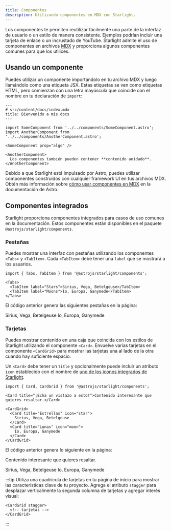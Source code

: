 ```yaml
---
title: Componentes
description: Utilizando componentes en MDX con Starlight.
---
```


Los componentes te permiten reutilizar fácilmente una parte de la interfaz de usuario o un estilo de manera consistente. Ejemplos podrían incluir una tarjeta de enlace o un incrustado de YouTube. Starlight admite el uso de componentes en archivos [MDX](https://mdxjs.com/) y proporciona algunos componentes comunes para que los utilices.

## Usando un componente

Puedes utilizar un componente importándolo en tu archivo MDX y luego llamándolo como una etiqueta JSX. Estas etiquetas se ven como etiquetas HTML, pero comienzan con una letra mayúscula que coincide con el nombre en tu declaración de `import`:

```mdx
---
# src/content/docs/index.mdx
title: Bienvenido a mis docs
---

import SomeComponent from '../../components/SomeComponent.astro';
import AnotherComponent from '../../components/AnotherComponent.astro';

<SomeComponent prop="algo" />

<AnotherComponent>
  Los componentes también pueden contener **contenido anidado**.
</AnotherComponent>
```

Debido a que Starlight está impulsado por Astro, puedes utilizar componentes construidos con cualquier framework UI en tus archivos MDX. Obtén más información sobre [cómo usar componentes en MDX](https://docs.astro.build/es/guides/markdown-content/#usando-componentes-en-mdx) en la documentación de Astro.

## Componentes integrados

Starlight proporciona componentes integrados para casos de uso comunes en la documentación. Estos componentes están disponibles en el paquete `@astrojs/starlight/components`.

### Pestañas


Puedes mostrar una interfaz con pestañas utilizando los componentes `<Tabs>` y `<TabItem>`. Cada `<TabItem>` debe tener una `label` que se mostrará a los usuarios.

```mdx
import { Tabs, TabItem } from '@astrojs/starlight/components';

<Tabs>
  <TabItem label="Stars">Sirius, Vega, Betelgeuse</TabItem>
  <TabItem label="Moons">Io, Europa, Ganymede</TabItem>
</Tabs>
```

El código anterior genera las siguientes pestañas en la página:

<Tabs>
  <TabItem label="Stars">Sirius, Vega, Betelgeuse</TabItem>
  <TabItem label="Moons">Io, Europa, Ganymede</TabItem>
</Tabs>

### Tarjetas


Puedes mostrar contenido en una caja que coincida con los estilos de Starlight utilizando el componente `<Card>`. Envuelve varias tarjetas en el componente `<CardGrid>` para mostrar las tarjetas una al lado de la otra cuando hay suficiente espacio.

Un `<Card>` debe tener un `title` y opcionalmente puede incluir un atributo `icon` establecido con el nombre de [uno de los iconos integrados de Starlight](https://github.com/withastro/starlight/blob/main/packages/starlight/components/Icons.ts).

```mdx
import { Card, CardGrid } from '@astrojs/starlight/components';

<Card title="¡Echa un vistazo a esto!">Contenido interesante que quieres resaltar.</Card>

<CardGrid>
  <Card title="Estrellas" icon="star">
    Sirius, Vega, Betelgeuse
  </Card>
  <Card title="Lunas" icon="moon">
    Io, Europa, Ganymede
  </Card>
</CardGrid>
```

El código anterior genera lo siguiente en la página:

<Card title="¡Echa un vistazo a esto!">Contenido interesante que quieres resaltar.</Card>

<CardGrid>
  <Card title="Estrellas" icon="star">
    Sirius, Vega, Betelgeuse
  </Card>
  <Card title="Lunas" icon="moon">
    Io, Europa, Ganymede
  </Card>
</CardGrid>

:::tip
Utiliza una cuadrícula de tarjetas en tu página de inicio para mostrar las características clave de tu proyecto. Agrega el atributo `stagger` para desplazar verticalmente la segunda columna de tarjetas y agregar interés visual:

```astro
<CardGrid stagger>
  <!-- tarjetas -->
</CardGrid>
```

:::
